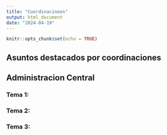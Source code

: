 ```yaml
---
title: "Coordinacinoes"
output: html_document
date: "2024-04-19"
---
```


```r
knitr::opts_chunk$set(echo = TRUE)
```

## Asuntos destacados por coordinaciones

## Administracion Central

### Tema 1:

### Tema 2:

### Tema 3: 
